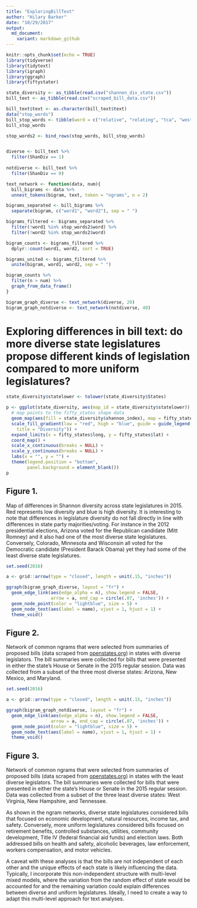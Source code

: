 ```yaml
---
title: "ExploringBillText"
author: "Hilary Barker"
date: "10/29/2017"
output:
  md_document:
    variant: markdown_github
---
```


```r
knitr::opts_chunk$set(echo = TRUE)
library(tidyverse)
library(tidytext)
library(igraph)
library(ggraph)
library(fiftystater)

state_diversity <- as_tibble(read.csv("shannon_div_state.csv"))
bill_text <- as_tibble(read.csv("scraped_bill_data.csv"))

bill_text$text <- as.character(bill_text$text) 
data("stop_words")
bill_stop_words <- tibble(word = c("relative", "relating", "tca", "west", "virginia", "tennessee", "new", "mexico", "maryland", "hampshire", "arizona"), lexicon = "Bill")
bill_stop_words

stop_words2 <- bind_rows(stop_words, bill_stop_words)


diverse <- bill_text %>% 
  filter(ShanDiv == 1)
  
notdiverse <- bill_text %>% 
  filter(ShanDiv == 0)

text_network <- function(data, num){
  bill_bigrams <- data %>% 
  unnest_tokens(bigram, text, token = "ngrams", n = 2) 

bigrams_separated <- bill_bigrams %>%
  separate(bigram, c("word1", "word2"), sep = " ")

bigrams_filtered <- bigrams_separated %>%
  filter(!word1 %in% stop_words2$word) %>%
  filter(!word2 %in% stop_words2$word)

bigram_counts <- bigrams_filtered %>% 
  dplyr::count(word1, word2, sort = TRUE)

bigrams_united <- bigrams_filtered %>%
  unite(bigram, word1, word2, sep = " ")

bigram_counts %>%
  filter(n > num) %>%
  graph_from_data_frame()
}

bigram_graph_diverse <- text_network(diverse, 20)
bigram_graph_notdiverse <- text_network(notdiverse, 40)

```

# Exploring differences in bill text: do more diverse state legislatures propose different kinds of legislation compared to more uniform legislatures?

```r

state_diversity$statelower <- tolower(state_diversity$States)

p <- ggplot(state_diversity, aes(map_id = state_diversity$statelower)) + 
  # map points to the fifty_states shape data
  geom_map(aes(fill = state_diversity$shannon_index), map = fifty_states) + 
  scale_fill_gradient(low = "red", high = "blue", guide = guide_legend(
    title = "Diversity")) +
  expand_limits(x = fifty_states$long, y = fifty_states$lat) +
  coord_map() +
  scale_x_continuous(breaks = NULL) + 
  scale_y_continuous(breaks = NULL) +
  labs(x = "", y = "") +
  theme(legend.position = "bottom", 
        panel.background = element_blank())
p

```

## Figure 1.

Map of differences in Shannon diversity across state legislatures in 2015. Red represents low diversity and blue is high diversity. It is interesting to note that differences in legislature diversity do not fall directly in line with differences in state party majorities/voting. For instance in the 2012 presidential elections, Arizona voted for the Republican candidate (Mitt Romney) and it also had one of the most diverse state legislatures. Conversely, Colorado, Minnesota and Wisconsin all voted for the Democratic candidate (President Barack Obama) yet they had some of the least diverse state legislatures.

```r
set.seed(2016)

a <- grid::arrow(type = "closed", length = unit(.15, "inches"))

ggraph(bigram_graph_diverse, layout = "fr") +
  geom_edge_link(aes(edge_alpha = n), show.legend = FALSE,
                 arrow = a, end_cap = circle(.07, 'inches')) +
  geom_node_point(color = "lightblue", size = 5) +
  geom_node_text(aes(label = name), vjust = 1, hjust = 1) +
  theme_void()

```

## Figure 2.

Network of common ngrams that were selected from summaries of proposed bills (data scraped from [openstates.org](https://openstates.org/)) in states with diverse legislators. The bill summaries were collected for bills that were presented in either the state's House or Senate in the 2015 regular session. Data was collected from a subset of the three most diverse states: Arizona, New Mexico, and Maryland.


```r
set.seed(2016)

a <- grid::arrow(type = "closed", length = unit(.15, "inches"))

ggraph(bigram_graph_notdiverse, layout = "fr") +
  geom_edge_link(aes(edge_alpha = n), show.legend = FALSE,
                 arrow = a, end_cap = circle(.07, 'inches')) +
  geom_node_point(color = "lightblue", size = 5) +
  geom_node_text(aes(label = name), vjust = 1, hjust = 1) +
  theme_void()

```

## Figure 3.

Network of common ngrams that were selected from summaries of proposed bills (data scraped from [openstates.org](https://openstates.org/)) in states with the least diverse legislators. The bill summaries were collected for bills that were presented in either the state's House or Senate in the 2015 regular session. Data was collected from a subset of the three least diverse states: West Virginia, New Hampshire, and Tennessee.

As shown in the ngram networks, diverse state legislatures considered bills that focused on economic development, natural resources, income tax, and safety. Conversely, more uniform legislatures considered bills focused on retirement benefits, controlled substances, utilities, community development, Title IV (federal financial aid funds) and election laws. Both addressed bills on health and safety, alcoholic beverages, law enforcement, workers compensation, and motor vehicles.

A caveat with these analyses is that the bills are not independent of each other and the unique effects of each state is likely influencing the data. Typically, I incorporate this non-independent structure with multi-level mixed models, where the variation from the random effect of state would be accounted for and the remaining variation could explain differences between diverse and uniform legislatures. Ideally, I need to create a way to adapt this multi-level approach for text analyses. 

